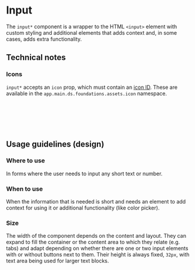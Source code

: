 
<Meta title="Controls/Input" />

# Input

The `input*` component is a wrapper to the HTML `<input>` element with custom styling
and additional elements that adds context and, in some cases, adds extra
functionality.

<Canvas of={InputStories.Default} />


## Technical notes

### Icons

`input*` accepts an `icon` prop, which must contain an [icon ID](../foundations/assets/icon.mdx).
These are available in the `app.main.ds.foundations.assets.icon` namespace.

```clj
(ns app.main.ui.foo
  (:require
   [app.main.ui.ds.foundations.assets.icon :as i]))
```

```clj
[:> input* {:icon i/effects}]
```

<Canvas of={InputStories.WithIcon} />

## Usage guidelines (design)

### Where to use

In forms where the user needs to input any short text or number.

### When to use

When the information that is needed is short and needs an element to add context
for using it or additional functionality (like color picker).

### Size

The width of the component depends on the content and layout. They can expand to
fill the container or the content area to which they relate (e.g. tabs) and adapt
depending on whether there are one or two input elements with or without buttons
next to them. Their height is always fixed, `32px`, with text area being used for
larger text blocks.
